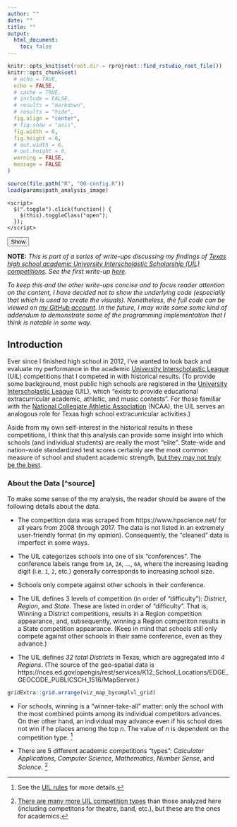 ```yaml
---
author: ""
date: ""
title: ""
output:
  html_document:
    toc: false
---
```


```r
knitr::opts_knit$set(root.dir = rprojroot::find_rstudio_root_file())
knitr::opts_chunk$set(
  # echo = TRUE,
  echo = FALSE,
  # cache = TRUE,
  # include = FALSE,
  # results = "markdown",
  # results = "hide",
  fig.align = "center",
  # fig.show = "asis",
  fig.width = 6,
  fig.height = 6,
  # out.width = 6,
  # out.height = 6,
  warning = FALSE,
  message = FALSE
)

```


```r
source(file.path("R", "00-config.R"))
load(params$path_analysis_image)
```

```
<script>
  $(".toggle").click(function() {
    $(this).toggleClass("open");
  });
</script>
```

<div class="toggle"><button>Show</button>
</div>


__NOTE:__
<i>
This is part of a series of write-ups discussing my findings of
[Texas high school academic University Interscholastic Scholarship (UIL) competitions](http://www.uiltexas.org/academics).
See the first write-up [here](/posts/2018-05-13-analysis-texas-high-schools-academics-r).

To keep this and the other write-ups concise and to focus reader attention on the content,
I have decided not to show the underlying code
(especially that which is used to create the visuals). Nonetheless, the full code
can be viewed on [my GitHub account](https://github.com/tonyelhabr). In the future, I may write some
some kind of addendum to demonstrate some of the programming implementation that I
think is notable in some way.
</i>

## Introduction


Ever since I finished high school in 2012, I've wanted to look back and evaluate my
performance in the academic [University Interscholastic League](http://www.uiltexas.org/) (UIL)
competitions that I competed in with historical results.
(To provide some background, most public high schools are registered in 
the [University Interscholastic League](http://www.uiltexas.org/) (UIL), which 
"exists to provide educational extracurricular academic, athletic, and music contests".
For those familiar with the [National Collegiate Athletic Association](https://www.ncaa.com/) (NCAA),
the UIL serves an analogous role for Texas high school extracurricular activities.)

Aside from my own self-interest in the historical results in these competitions,
I think that this analysis can provide some insight into which schools (and individual students)
are really the most "elite". State-wide and nation-wide standardized test scores
certainly are the most common measure of school and student academic strength,
[but they may not truly be the best]().

### About the Data [^source]

To make some sense of the my analysis, the reader should be aware of the following details about the data.

+ The competition data was scraped from https://www.hpscience.net/ for all years from 2008 through 2017.
The data is not listed in an extremely user-friendly format (in my opinion). Consequently, the "cleaned"
data is imperfect in some ways.

+ The UIL categorizes schools into one of six "conferences". The conference labels
range from `1A`, `2A`, ..., `6A`, where the increasing leading digit (i.e. `1`, `2`, etc.)
generally corresponds to increasing school size.

+ Schools only compete against other schools in their conference.

+ The UIL defines 3 levels of competition (in order of "difficulty"): _District_, _Region_, and _State_.
These are listed in order of "difficulty". That is, 
Winning a District competitions, results in a Region competition appearance,
and, subsequently, winning a Region competiton results in a State competition appearance.
(Keep in mind that schools still only compete against other schools in their same
conference, even as they advance.)

+ The UIL defines _32 total Districts_ in Texas, which are aggregated into _4 Regions_.
(The source of the geo-spatial data is
https://nces.ed.gov/opengis/rest/services/K12_School_Locations/EDGE_GEOCODE_PUBLICSCH_1516/MapServer.)


```r
gridExtra::grid.arrange(viz_map_bycomplvl_grid)
```

+ For schools, winning is a "winner-take-all" matter: only the school with the most combined points
among its individual competitors advances. On ther other hand, an individual
may advance even if his school does not win if he places among the top _n_.
The value of _n_ is dependent on the competition type. [^uil_rules]

+ There are 5 different academic competitions "types":
_Calculator Applications_, _Computer Science_, _Mathematics_, _Number Sense_, and _Science_. [^all_competitions]


[^uil_rules]:
See the [UIL rules]() for more details.

[^all_competitions]:
[There are many more UIL competition types](http://www.uiltexas.org/files/academics/academics-brief-overview.pdf)
than those analyzed here
(including competitons for theatre, band, etc.), but these are the ones for academics.



